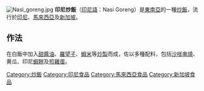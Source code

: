 {{Unreferenced|time=2019-05-21T14:12:07+00:00}}

[[File:Nasi_goreng.jpg|thumb]]
'''印尼炒飯'''（[[印尼語|印尼語]]：Nasi Goreng）是[[東南亞|東南亞]]的一種[[炒飯|炒飯]]，流行於[[印尼|印尼]]、[[馬來西亞|馬來西亞]]及[[新加坡|新加坡]]。
== 作法 ==
在白飯中加入[[甜醬油|甜醬油]]、[[羅望子|羅望子]]、[[蝦米|蝦米]]等[[炒|炒製]]而成，佐以多種配料，包括[[沙嗲|沙嗲]][[串燒|串燒]]、黄瓜、印尼[[蝦餅|蝦餅]]及[[煎雞蛋|煎雞蛋]]。

{{Commonscat|Nasi_goreng}}
{{馬來西亞各族料理}}

[[Category:炒飯|Category:炒飯]]
[[Category:印尼食品|Category:印尼食品]]
[[Category:馬來西亞食品|Category:馬來西亞食品]]
[[Category:新加坡食品|Category:新加坡食品]]


{{food-stub}}